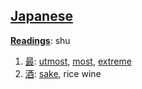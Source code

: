 == [[Japanese]] ==                                          

'''[[Reading]]s''': shu

# [[最]]: [[utmost]], [[most]], [[extreme]]
# [[酒]]: [[sake]], rice wine